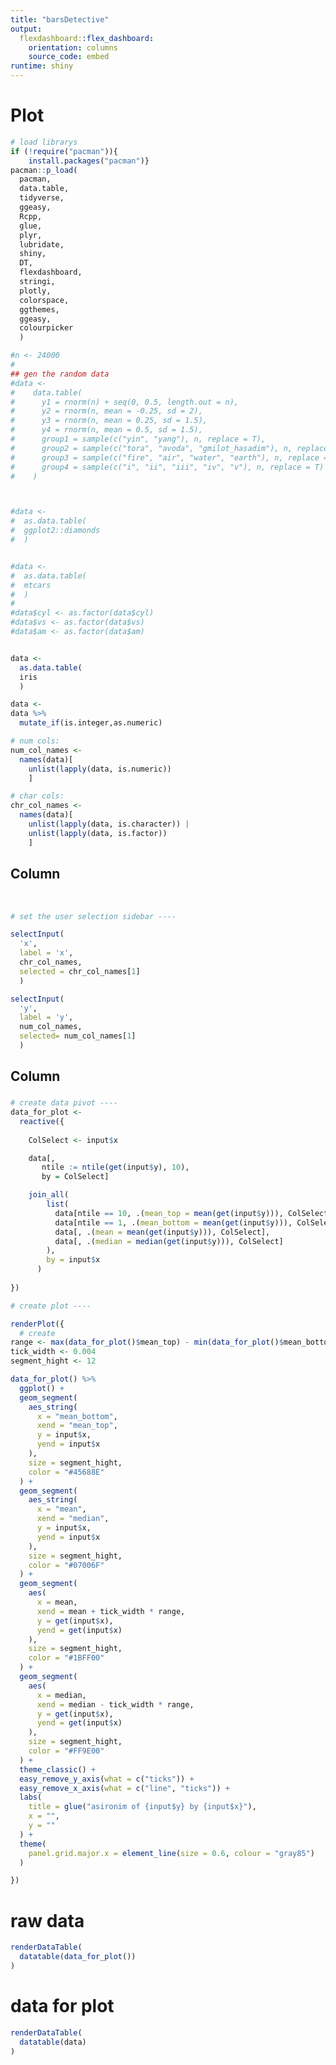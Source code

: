```yaml
---
title: "barsDetective"
output: 
  flexdashboard::flex_dashboard:
    orientation: columns
    source_code: embed
runtime: shiny
---
```


# Plot

```r
# load librarys
if (!require("pacman")){                                  
    install.packages("pacman")}                       
pacman::p_load(
  pacman,
  data.table,
  tidyverse,
  ggeasy,
  Rcpp,
  glue,
  plyr,
  lubridate,
  shiny,
  DT,
  flexdashboard,
  stringi,
  plotly,
  colorspace,
  ggthemes,
  ggeasy,
  colourpicker
  )

```


```r
#n <- 24000
#
## gen the random data
#data <- 
#    data.table(
#      y1 = rnorm(n) + seq(0, 0.5, length.out = n),
#      y2 = rnorm(n, mean = -0.25, sd = 2),
#      y3 = rnorm(n, mean = 0.25, sd = 1.5),
#      y4 = rnorm(n, mean = 0.5, sd = 1.5),
#      group1 = sample(c("yin", "yang"), n, replace = T),
#      group2 = sample(c("tora", "avoda", "gmilot_hasadim"), n, replace = T),
#      group3 = sample(c("fire", "air", "water", "earth"), n, replace = T),
#      group4 = sample(c("i", "ii", "iii", "iv", "v"), n, replace = T)
#    )



#data <-
#  as.data.table(
#  ggplot2::diamonds
#  )


#data <-
#  as.data.table(
#  mtcars
#  )
#
#data$cyl <- as.factor(data$cyl)
#data$vs <- as.factor(data$vs)
#data$am <- as.factor(data$am)


data <-
  as.data.table(
  iris
  )

data <- 
data %>%
  mutate_if(is.integer,as.numeric) 

```


```r

# num cols:
num_col_names <- 
  names(data)[
    unlist(lapply(data, is.numeric))
    ]

# char cols:
chr_col_names <- 
  names(data)[
    unlist(lapply(data, is.character)) |
    unlist(lapply(data, is.factor))
    ]
```


Column {.sidebar data-width=150}
-----------------------------------------------------------------------

<br>
```r
# set the user selection sidebar ----

selectInput(
  'x',
  label = 'x',
  chr_col_names,
  selected = chr_col_names[1]
  )

selectInput(
  'y',
  label = 'y',
  num_col_names,
  selected= num_col_names[1]
  )


```


Column
-----------------------------------------------------------------------

### 

```r
# create data pivot ----
data_for_plot <- 
  reactive({
    
    ColSelect <- input$x

    data[, 
       ntile := ntile(get(input$y), 10),
       by = ColSelect]

    join_all(
        list(
          data[ntile == 10, .(mean_top = mean(get(input$y))), ColSelect],
          data[ntile == 1, .(mean_bottom = mean(get(input$y))), ColSelect],
          data[, .(mean = mean(get(input$y))), ColSelect],
          data[, .(median = median(get(input$y))), ColSelect]
        ),
        by = input$x
      )
    
})
```


```r
# create plot ----

renderPlot({
  # create
range <- max(data_for_plot()$mean_top) - min(data_for_plot()$mean_bottom)
tick_width <- 0.004  
segment_hight <- 12

data_for_plot() %>% 
  ggplot() +
  geom_segment(
    aes_string(
      x = "mean_bottom",
      xend = "mean_top",
      y = input$x,
      yend = input$x
    ),
    size = segment_hight,
    color = "#45688E"
  ) +
  geom_segment(
    aes_string(
      x = "mean",
      xend = "median",
      y = input$x,
      yend = input$x
    ),
    size = segment_hight,
    color = "#07006F"
  ) +
  geom_segment(
    aes(
      x = mean,
      xend = mean + tick_width * range,
      y = get(input$x),
      yend = get(input$x)
    ),
    size = segment_hight,
    color = "#1BFF00"
  ) +
  geom_segment(
    aes(
      x = median,
      xend = median - tick_width * range,
      y = get(input$x),
      yend = get(input$x)
    ),
    size = segment_hight,
    color = "#FF9E00"
  ) +
  theme_classic() +
  easy_remove_y_axis(what = c("ticks")) +
  easy_remove_x_axis(what = c("line", "ticks")) +
  labs(
    title = glue("asironim of {input$y} by {input$x}"),
    x = "",
    y = ""
  ) +
  theme(
    panel.grid.major.x = element_line(size = 0.6, colour = "gray85")
  )

})
```

# raw data

```r
renderDataTable(
  datatable(data_for_plot())
)
```

# data for plot

```r
renderDataTable(
  datatable(data)
)
```


